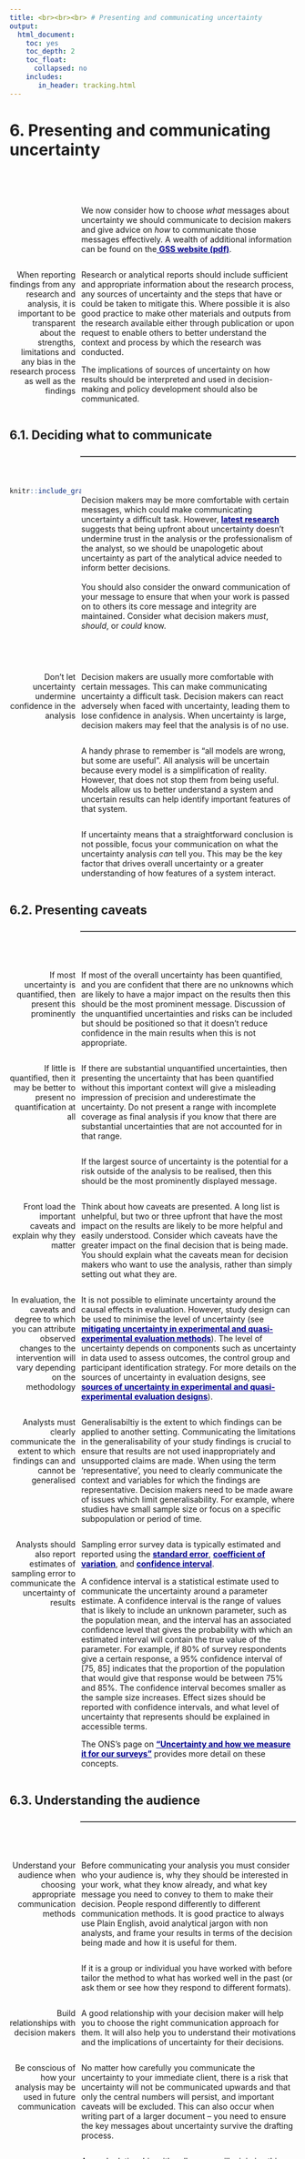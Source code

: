 ```yaml
---
title: <br><br><br> # Presenting and communicating uncertainty
output:
  html_document:
    toc: yes
    toc_depth: 2
    toc_float:
      collapsed: no
    includes:
       in_header: tracking.html
---
```


<style type="text/css">

#TOC {
margin-top: 50px;
}

.list-group-item.active, .list-group-item.active:hover, .list-group-item.active:focus {
background-color: DARKBLUE;
} 

body {
margin-top : 150px;
counter-reset : h1;
}

.title{
display : none;
}

h1 {
  counter-reset:h2;
}

h2 {
counter-reset : h3;
}

h1:before{
  content : "6" ". ";
  counter-increment: h1;
}

h2:before {
content : "6" "." counter(h2,decimal) ". ";
counter-increment : h2;
}

h2.nocount:before {
content : "";
counter-increment : none;
}

.section h2{
padding-top: 200px;
float:right;
width: 75%;
}

.section h3{
float:right;
width: 75%;
}

hr { 
  display: block;
  margin-top: 0.5em;
  margin-bottom: 0.5em;
  margin-left: auto;
  margin-right: auto;
  border-style: inset;
  border-width: 1px;
  width: 75%;
  float: right;
} 


.rightA{
float:right;
width: 75%;
}

.leftB{
float: left;
width: 23%;
text-align: right;
}

.footer{
  position: relative; 
  margin-top: 200px; 
  height = 100px; 
  width: 100%;
  text-align: left
}


.
</style>

<div class="pageContentWrapper">

# Presenting and communicating uncertainty

<br><br>

<div class = "rightA"> 
We now consider how to choose <i>what</i> messages about uncertainty we should communicate to decision makers and give advice on <i>how</i> to communicate those messages effectively. A wealth of additional information can be found on the<a href="https://gss.civilservice.gov.uk/wp-content/uploads/2018/12/Communicating_Quality_Uncertainty_and_Change_for_publication.pdf" style="color: DARKBLUE;"> <b>GSS website (pdf)</b></a>.
</div>

<div style="clear: both;"></div>

<div class = "leftB">
When reporting findings from any research and analysis, it is important to be transparent about the strengths, limitations and any bias in the research process as well as the findings
</div>

<div class = "rightA">
Research or analytical reports should include sufficient and appropriate information about the research process, any sources of uncertainty and the steps that have or could be taken to mitigate this. Where possible it is also good practice to make other materials and outputs from the research available either through publication or upon request to enable others to better understand the context and process by which the research was conducted.

The implications of sources of uncertainty on how results should be interpreted and used in decision-making and policy development should also be communicated. 
</div>

<div style="clear: both;"></div>
 
## Deciding what to communicate

<div style="clear: both;"></div>

<hr>

<div style="clear: both;"></div>

<br>

<div class = "rightA">
Decision makers may be more comfortable with certain messages, which could make communicating uncertainty a difficult task. However, <a href="https://www.pnas.org/content/117/14/7672" style="color: DARKBLUE;"> <b>latest research</b></a> suggests that being upfront about uncertainty doesn’t undermine trust in the analysis or the professionalism of the analyst, so we should be unapologetic about uncertainty as part of the analytical advice needed to inform better decisions. <br><br> You should also consider the onward communication of your message to ensure that when your work is passed on to others its core message and integrity are maintained. Consider what decision makers <i>must</i>, <i>should</i>, or <i>could</i> know.
</div>

```r

knitr::include_graphics("images/Odd_tulip.png")

```


<div style="clear: both;"></div>

<br>

<div class = "rightA">
Decision makers are usually more comfortable with certain messages. This can make communicating uncertainty a difficult task. Decision makers can react adversely when faced with uncertainty, leading them to lose confidence in analysis.  When uncertainty is large, decision makers may feel that the analysis is of no use.
</div>

<div class = "leftB"> 
Don’t let uncertainty undermine confidence in the analysis
</div>

<div class = "rightA">
A handy phrase to remember is “all models are wrong, but some are useful”.  All analysis will be uncertain because every model is a simplification of reality. However, that does not stop them from being useful. Models allow us to better understand a system and uncertain results can help identify important features of that system. 
</div>

<div class = "rightA">
If uncertainty means that a straightforward conclusion is not possible, focus your communication on what the uncertainty analysis <i>can</i> tell you.  This may be the key factor that drives overall uncertainty or a greater understanding of how features of a system interact.  
</div>

<div style="clear: both;"></div>

## Presenting caveats

<div style="clear: both;"></div>

<hr>

<div style="clear: both;"></div>

<br>

<div class = "leftB"> 
If most uncertainty is quantified, then present this prominently
</div>

<div class = "rightA">
If most of the overall uncertainty has been quantified, and you are confident that there are no unknowns which are likely to have a major impact on the results then this should be the most prominent message. Discussion of the unquantified uncertainties and risks can be included but should be positioned so that it doesn’t reduce confidence in the main results when this is not appropriate.
</div>

<div class = "rightA">
If there are substantial unquantified uncertainties, then presenting the uncertainty that has been quantified without this important context will give a misleading impression of precision and underestimate the uncertainty. Do not present a range with incomplete coverage as final analysis if you know that there are substantial uncertainties that are not accounted for in that range.
</div>

<div class = "leftB"> 
If little is quantified, then it may be better to present no quantification at all
</div>

<div class = "rightA">
If the largest source of uncertainty is the potential for a risk outside of the analysis to be realised, then this should be the most prominently displayed message.  
</div>

<div class = "rightA">
Think about how caveats are presented. A long list is unhelpful, but two or three upfront that have the most impact on the results are likely to be more helpful and easily understood. Consider which caveats have the greater impact on the final decision that is being made. You should explain what the caveats mean for decision makers who want to use the analysis, rather than simply setting out what they are.
</div>

<div class = "leftB"> 
Front load the important caveats and explain why they matter
</div>

<div class = "rightA">
It is not possible to eliminate uncertainty around the causal effects in evaluation. However, study design can be used to minimise the level of uncertainty (see <a href = "chapter_4.html#Mitigating_uncertainty_in_experimental_and_quasi-experimental_evaluation_methods" style ="color: DARKBLUE;"> <b>mitigating uncertainty in experimental and quasi-experimental evaluation methods</b></a>). The level of uncertainty depends on components such as uncertainty in data used to assess outcomes, the control group and participant identification strategy. For more details on the sources of uncertainty in evaluation designs, see <a href = "chapter_3.html#Sources_of_uncertainty_in_experimental_and_quasi-experimental_evaluation_designs" style ="color: DARKBLUE;"> <b>sources of uncertainty in experimental and quasi-experimental evaluation designs</b></a>).
</div>

<div class = "leftB"> 
In evaluation, the caveats and degree to which you can attribute observed changes to the intervention will vary depending on the methodology 
</div>

<div class = "rightA">
Generalisabiltiy is the extent to which findings can be applied to another setting. Communicating the limitations in the generalisability of your study findings is crucial to ensure that results are not used inappropriately and unsupported claims are made. When using the term ‘representative’, you need to clearly communicate the context and variables for which the findings are representative. Decision makers need to be made aware of issues which limit generalisability. For example, where studies have small sample size or focus on a specific subpopulation or period of time. 
</div>

<div class = "leftB"> 
Analysts must clearly communicate the extent to which findings can and cannot be generalised 
</div>

<div class = "rightA">
Sampling error survey data is typically estimated and reported using the <a href = "https://www.ons.gov.uk/methodology/methodologytopicsandstatisticalconcepts/uncertaintyandhowwemeasureit#standard-error" style ="color: DARKBLUE;"> <b>standard error</b></a>, <a href = "https://www.ons.gov.uk/methodology/methodologytopicsandstatisticalconcepts/uncertaintyandhowwemeasureit#coefficient-of-variation" style ="color: DARKBLUE;"> <b>coefficient of variation</b></a>, and <a href = "https://www.ons.gov.uk/methodology/methodologytopicsandstatisticalconcepts/uncertaintyandhowwemeasureit#confidence-interval" style ="color: DARKBLUE;"> <b>confidence interval</b></a>.

A confidence interval is a statistical estimate used to communicate the uncertainty around a parameter estimate. A confidence interval is the range of values that is likely to include an unknown parameter, such as the population mean, and the interval has an associated confidence level that gives the probability with which an estimated interval will contain the true value of the parameter. For example, if 80% of survey respondents give a certain response, a 95% confidence interval of [75, 85] indicates that the proportion of the population that would give that response would be between 75% and 85%. The confidence interval becomes smaller as the sample size increases. Effect sizes should be reported with confidence intervals, and what level of uncertainty that represents should be explained in accessible terms. 

The ONS’s page on <a href = "https://www.ons.gov.uk/methodology/methodologytopicsandstatisticalconcepts/uncertaintyandhowwemeasureit" style ="color: DARKBLUE;"> <b>"Uncertainty and how we measure it for our surveys"</b></a> provides more detail on these concepts.
 
</div>

<div class = "leftB"> 
Analysts should also report estimates of sampling error to communicate the uncertainty of results 
</div>

<div style="clear: both;"></div>

## Understanding the audience

<div style="clear: both;"></div>

<hr>

<div style="clear: both;"></div>

<br>

<div class = "leftB">
Understand your audience when choosing appropriate communication methods
</div>

<div class = "rightA">
Before communicating your analysis you must consider who your audience is, why they should be interested in your work, what they know already, and what key message you need to convey to them to make their decision. People respond differently to different communication methods. It is good practice to always use Plain English, avoid analytical jargon with non analysts, and frame your results in terms of the decision being made and how it is useful for them. 
</div>

<div class = "rightA">
If it is a group or individual you have worked with before tailor the method to what has worked well in the past (or ask them or see how they respond to different formats).
</div>

<div class = "rightA">
A good relationship with your decision maker will help you to choose the right communication approach for them. It will also help you to understand their motivations and the implications of uncertainty for their decisions.
</div>

<div class= "leftB">
Build relationships with decision makers 
</div>

<div class = "rightA">
No matter how carefully you communicate the uncertainty to your immediate client, there is a risk that uncertainty will not be communicated upwards and that only the central numbers will persist, and important caveats will be excluded. This can also occur when writing part of a larger document – you need to ensure the key messages about uncertainty survive the drafting process.
</div>

<div class= "leftB">
Be conscious of how your analysis may be used in future communication 
</div>

<div class = "rightA">
A good relationship with colleagues will minimise this risk. Work collaboratively to ensure that colleagues understand why central numbers could be misleading and in which situations it would be inappropriate for them to be communicated on their own.   Always ensure that wherever possible you have sight of further communication before it is sent.

In evaluations, analysts have a responsibility to take all reasonable steps to ensure that findings from quantitative analysis are used appropriately and not misconstrued and must be clear about the level of confidence in findings, taking account of the level of uncertainty and generalisability. For some methodologies it is particularly important to ensure that audiences understand limitations and the implications for use in policymaking; for example, where analysis relies solely on limited datasets or where there is ecological fallacy (discussed in <a href = "chapter_3.html" style ="color: DARKBLUE;"> <b>Defining and identifying uncertainty</b></a>). 
</div>

<div style="clear: both;"></div>

<div class= "leftB">
Consider how to present measures of uncertainty to a non-analytical audience
</div>

<div class = "rightA">
If presenting results to a non-analytical audience, bear in mind that they may find statistical measures of uncertainty difficult to interpret. Consider other visual methods such as a BRAG (blue/black, red, amber, green) rating scale that communicates your confidence in the results.
</div>

<div style="clear: both;"></div>

## Deciding how to communicate uncertainty

<div style="clear: both;"></div>

<hr>

<div style="clear: both;"></div>

<div class = "rightA">
Now you have determined who your audience is and what the message is you need to consider how to communicate with your decision makers. Firstly, think about how you will be communicating your results. Will this be via a written report, presentation, or an oral briefing with or without visuals? Any constraints on format may steer you to an approach.
</div>

<div class = "rightA">
This section considers a range of approaches based on your understanding of the audience and the type of message you need to deliver.
</div>

<div style="clear: both;"></div>

## Communication basics

<div style="clear: both;"></div>

<hr>

<div style="clear: both;"></div>

<br>

<div class = "leftB">
Identify who your audience is
</div>

<div class = "rightA">
As mentioned earlier, knowing who your audience is, what their interest is in this analysis, and how they interpret evidence will determine how you communicate. Test your communication with the audience, do they understand the key message from your prose or visualisations?
</div>

<div class = "rightA">
How something is written has a major impact on how people perceive the uncertainty. <a href="https://www.tandfonline.com/doi/abs/10.1080/17457289.2018.1465061" style="color: DARKBLUE;"> <b>Research shows</b></a> that analysis is seen as less reliable if the outputs are conveyed only in words.  Numbers should be presented within a sentence if possible as this helps give context, making them easier to read and understand.<br>
To avoid any possible confusion between analytical conclusions and the uncertainty surrounding them,  it is <a href="https://royalsocietypublishing.org/doi/pdf/10.1098/rsos.181870" style="color: DARKBLUE;"> <b>good advice</b></a> to “keep your expressions of the magnitude of uncertainty clearly separate from the magnitude of any evidence you are trying to communicate”, while ensuring that caveats to the overall conclusions cannot be disregarded.
</div>

<div class = "leftB">
Assess whether to describe uncertainty in words or attach figures
</div>

<div class = "rightA">
Descriptive terms such as ‘low risk’ or ‘very likely’ can be interpreted very differently by <a href="https://www.tandfonline.com/doi/full/10.1080/02684527.2014.994955" style="color: DARKBLUE;"> <b>different people</b></a>. Where possible, it is sensible to attach a numerical probability and use these descriptive terms in support. <a href="https://www.pnas.org/content/117/14/7672" style="color: DARKBLUE;"> <b>Emerging research</b></a> suggests that numerically defined uncertainty is more trusted than worded statements, and, in fact, people find worded statements of uncertainty difficult to interpret and may entirely ignore the implication of worded statements in demonstrating that numbers are uncertain. 
</div>

<div class = "leftB">
Be careful when using descriptive terms and adhere to an established system if possible	
</div>

<div style="clear: both;"></div>

<div class = "rightA">
An exception to this is where there is an established system that your audience is used to for attaching terminology to probabilities and mapping between verbal, pictorial and numerical articulations of uncertainty. There are a variety of scales like this and they differ considerably in how they align verbal expressions to numerical articulations: 
<ul><li> <a href="https://wg1.ipcc.ch/SR/documents/ar5_uncertainty-guidance-note.pdf" style="color: DARKBLUE;"> <b>According to the IPCC (Intergovernmental Panel on Climate Change) (pdf)</b></a>, “very likely” means 90-100% probability. </li>
<li> <a href="https://bnf.nice.org.uk/guidance/adverse-reactions-to-drugs.html" style="color: DARKBLUE;"> <b>According to NICE (National Institute for Health and Care Excellence)</b></a>, probabilities of between 1 in 100 and 1 in 10 are referred to as “common”. </li>
<li> <a href="https://www.gov.uk/government/publications/guidance-note-on-legal-risk" style="color: DARKBLUE;"> <b>•	According to GLD (Government Legal Department)</b></a>, “high likelihoods” are those greater than 70%. </li>
<li> <a href="https://www.app.college.police.uk/app-content/intelligence-management/analysis/delivering-effective-analysis/" style="color: DARKBLUE;"> <b>According to PHIA (Professional Head of Intelligence Assessment)</b></a>, >=95% is “almost certain”. </li></ul>
</div>
<br>
Nevertheless, these scales can be useful provided the scale being used is well-understood by the intended audience. Setting out scales used alongside analytical presentations is strongly recommended to avoid confusion .

<div class = "rightA">
Presenting the likelihood of success <a href="https://www.uzh.ch/cmsssl/suz/dam/jcr:00000000-64a0-5b1c-0000-00003b7ec704/10.05-kahneman-tversky-79.pdf" style="color: DARKBLUE;"> <b>may be perceived differently (pdf)</b></a> to presenting the corresponding likelihood of failure. Present the information both ways to avoid bias (e.g. “there is an 80% chance of success and a 20% chance of failure”). By adding in the chance of failure, you remind the reader that it exists and how large it is, which may otherwise be overlooked. Visual part-to-whole comparisons can help with this. See <a href="chapter_6.html#Infographics" style="color: DARKBLUE;"> <b>infographics section</b></a> for more details.
</div>

<div class = "leftB">
Use positive and negative framing 
</div>

<div class = "rightA">
Research shows that there is no clear preference for choosing between probabilities and fractions (e.g. 10% probability, or 1 out of 10). Given this, <a href="https://www.annualreviews.org/doi/pdf/10.1146/annurev-statistics-010814-020148" style="color: DARKBLUE;"> <b>the usual preferences of the audience or the ‘norm’ within the organisation should be followed (pdf)</b></a> and you should stick to the same format (i.e. do not mix probabilities, fractions, ratios in the same report). . Some people are more familiar with percentages than fractions or ratios and articulations such as “1 in 100” in <a href="https://www.pnas.org/content/117/14/7672" style="color: DARKBLUE;"> <b>research</b></a> contexts can risk the misinterpretation that research has only been done on 100 people. 
</div>

<div class = "leftB">
Decide how to present your numbers
</div>

<div class = "rightA">
If using fractions, <a href="https://www.ncbi.nlm.nih.gov/pubmed/24625237" style="color: DARKBLUE;"> <b>keep the denominator constant</b></a> (e.g. “1 in 100 vs. 2 in 100”, rather than “1 in 100 vs. 1 in 50”) and as small as possible while keeping to integers (e.g. “1 in 100” rather than “10 in 1,000”), rounding if appropriate.
</div>

<div class = "rightA">
Saying a ‘10% chance of rain’ is meaningless unless you also state the time period – e.g. in the next hour, or at some point tomorrow – and location.
</div>

<div class = "leftB">
Be clear on the specifics and applicability
</div>

<div class = "rightA">
If the outputs are only intended for use within a specific frame (for example, a specific area or to a particular group of the population), then make sure this is clearly stated alongside the outputs. 
</div>

<div class = "rightA">
Consider the overall uncertainty in the numbers you have calculated. Round them appropriately to avoid spurious accuracy (e.g. perhaps 40% rather than 38.7% if the overall uncertainty is greater than one percentage point).
</div>

<div class = "leftB">
Use an appropriate level of precision
</div>

<div class = "rightA">
Presenting a single figure is best avoided as it can give a misleading impression of precision (e.g. “between 1,200 and 1,800”, rather than “1,500”). Further, emerging research (see <a href="https://www.pnas.org/content/117/14/7672" style="color: DARKBLUE;"> <b>here</b></a> and <a href="https://royalsocietypublishing.org/doi/pdf/10.1098/rsos.181870" style="color: DARKBLUE;"> <b>here</b></a>) suggests that ranges are better than point numbers for ensuring that decision makers understand that a number is uncertain at all.
</div>

<div class = "leftB">
Use ranges wherever possible
</div>

<div class = "rightA">
Commissioners may request a ‘best estimate’ for ease of onward use, but you must consider the risks in providing this. Try to understand how they intend to use the analysis, so you can provide something that meets their needs while also acknowledging the uncertainty.
</div>

<div class = "leftB">
Consider whether to include a ‘best estimate’ within the range
</div>

<div class = "rightA">
Stating a range may be perceived as a uniform distribution across the range. Conversely, stating a range around a best estimate may be perceived as a triangular distribution (or Normal with analytical audiences). The output distribution could of course also be asymmetric or bi-modal. Consider which of these best reflects the actual uncertainty when deciding what to present. 
</div>

<div class = "rightA">
Don’t simply use 95% confidence intervals by default. Think about what the outputs are going to be used for (see <a href="chapter_2.html" style="color: DARKBLUE;"> <b>Jointly agreeing how uncertainty should be used</b></a>), and discuss the level of risk and uncertainty that the decision maker wants to plan for – this might not be 5%.
</div>

<div class = "leftB">
Choose appropriate confidence/prediction intervals and be clear 
</div>

<div class = "rightA">
Be clear what confidence level you are using and ensure your audience understands what this means (avoiding precise statistical definitions if it will increase comprehension).
</div>

<div class = "rightA">
People interpret visualisations differently. Always have a title with the key message, otherwise people may not have the time to interpret the visualisation or misinterpret the key message.
</div>

<div class = "leftB">
Always label and pull out the key message from a visualisation
</div>

<div style="clear: both;"></div>



## Graphs and visualisation

<div style="clear: both;"></div>

<hr>

<div style="clear: both;"></div>

<br>

<div class = "leftB">
Graphs can be an excellent way of communicating the quantified elements of uncertainty
</div>

<div class = "rightA">
Graphs and visualisations are an excellent way of communicating the outputs of analysis, and many graph types allow you to communicate uncertainty within the graphic (provided the uncertainty has been quantified).
</div>

<div class = "rightA">
Unquantified uncertainties cannot generally be included in graphs, so will need to be communicated through other means (e.g. a risk log and/or assumptions log).
</div>

<div class = "rightA">
Some types of graphs are not particularly well suited to displaying quantified uncertainty, though this does not preclude their use if they are the most useful way to communicate a core message. You would need to find other ways to communicate uncertainty if using these chart types.
</div>

<div class = "leftB">
Some graph types cannot be used to show uncertainty clearly
</div>

<div class = "rightA">
Some simple graphs e.g. 
<br>
<i>Pie charts, donut charts, stacked charts</i>
</div>

<div class = "rightA">
May not always be useful when presenting uncertain analysis as they only show a single value for each data point. People can also find it difficult to compare angles or sizes of different sections.
</div>

<div class = "rightA">
Avoid more complex graphs e.g.
<br>
<i>Heat and Choropleth maps, Treemaps, Sankey diagrams</i>
</div>

<div class = "rightA">
as it can be difficult to communicate uncertainty in very information dense visualisations. There is not space to include the necessary extra information among the colours of heatmaps, the densely packed rectangles of Treemaps or the detailed flow lines of Sankey diagram.
</div>

<div class = "rightA">
You may have the full understanding of the underlying probability distribution, or just a range within which we expect the result to fall. You may choose to only include the uncertainty due to a single dominant uncertainty, or the outputs from a range of scenarios.
</div>

<div class = "leftB">
Decide what level of detail to include on uncertainty
</div>

<div class = "rightA">
For representing numerical uncertainty, scatter plots with 2-dimensional error bars, line graphs with a range, bar or line graphs with error bars and single point graphs with error bars can be useful when representing an uncertain range. Box plots or box plot series can be useful when representing summary statistics. Probability (or Cumulative) Distribution functions are helpful if you have full knowledge of the distribution around a result. 
</div>

<div class = "rightA">
For representing uncertainty due to alternative scenarios, multiple line graphs and descriptions in prose may be most helpful.
</div>

<div style="clear: both;"></div>

## Error bars

<div style="clear: both;"></div>

<hr>

<div style="clear: both;"></div>

<br>

<div class = "leftB">
Error bars are a simple way to illustrate a range around a data point
</div>

<div class = "rightA">
Error bars can be added to bar graphs, line graphs and scatter graphs to illustrate a range around a central estimate, within which we expect the value to lie with a given probability. Be aware that a non analytical audience may be less familiar with error bars.
</div>

<div style="clear: both;"></div>

<div class = "rightA">
As referred to previously, consider the situation and decide on an appropriate level to display.  E.g., don’t apply 95% confidence/prediction intervals by default. 
</div>

<div style="clear: both;"></div>

<div class = "rightA">
State what probability the error bars represent, and describe in prose how the viewer should ‘read’ the error bar.
</div>

<div style="clear: both;"></div>

<div class = "leftB">
Error bars can be applied to series of data points
</div>

<div class = "rightA">
Error bars can be added easily to a data series or time series. However, if the data are continuous (e.g. a time series) then consider whether showing multiple line graphs would be clearer than a single line graph with error bars.
</div>

<div style="clear: both;"></div>

<div class = "rightA">
If the output data are 2-dimensional, then you can apply error bars in 2 dimensions. Be careful to ensure that the resulting graph does not become illegible due to clutter.
</div>



```r

knitr::include_graphics("images/error_bars.png")

```

<div class = "rightA">
<i>Example: <a href="https://assets.publishing.service.gov.uk/government/uploads/system/uploads/attachment_data/file/794590/updated-energy-and-emissions-projections-2018.pdf" style="color: DARKBLUE;"> <b>Actual and projected performance against carbon budgets, BEIS (pdf)</b></a> For future emissions, vertical bars show uncertainty in the projections and indicate 95% confidence intervals for the uncertainties that have been modelled.</i>
</div>

<div style="clear: both;"></div>

## Box plots

<div style="clear: both;"></div>

<hr>

<div style="clear: both;"></div>

<br>

<div class = "leftB">
Box plots can convey more information about possible outcomes than a range alone 
</div>

<div class = "rightA">
Box plots can help the audience understand the underlying distribution of possible outcomes in more detail than just a range. Typically they show the median, interquartile range, maximum and minimum values for the range of possible outcomes. This can be particularly useful when the underlying distribution is skewed or non-normal.
</div>

<div style="clear: both;"></div>

<div class = "rightA">
Box plots can be arranged in parallel to show the distributions for a range of measures, and can help compare the different shapes.
</div>

<div style="clear: both;"></div>

<div class = "leftB">
Think about whether the audience will be familiar with the format 
</div>

<div class = "rightA">
Box plots may not be widely understood by non-analysts, so think carefully about whether the added information will be effective, or whether a simple range would be sufficient. Remember that most non analysts do not use the terms mean, median, inter quartile range frequently and may not know what they are. A labelled example can be used to help the audience interpret the format.
</div>


```r

knitr::include_graphics("images/box_plots.png")

```

<div class = "rightA">
<i>Example: <a href="https://www.gov.uk/government/publications/end-of-life-care-profiles-july-2018-data-update/statistical-commentary-end-of-life-care-profiles-july-2018-update" style="color: DARKBLUE;"> <b>Deaths in the usual place of residence, Public Health England</b></a> The graph depicts the percentage of individuals that die in their usual place of residence. Box plots are used to show the variation between different Clinical Commissioning Groups, and district and local authorities. A labelled box plot is presented to explain what the ranges mean. </i>
</div>

<div style="clear: both;"></div>


## Violin plots

<div style="clear: both;"></div>

<hr>

<div style="clear: both;"></div>

<br>

<div class = "leftB">
Violin plots give a sense of a distribution's shape by showing probability densities
</div>

<div class = "rightA">
Violin plots are similar to box plots except they also show the probability density of possible outcomes, where a greater width means higher probability. This reinforces awareness of an underlying distribution and gives an intuitive sense of the distribution's shape, although it can be difficult to infer specific probability values.
</div>

<div style="clear: both;"></div>

<div class = "leftB">
Violin plots can help avoid bias
</div>

<div class = "rightA">
Violin plots can help to avoid bias which can occur when interpreting intervals (for example when the uncertainty region is ignored in favour of the central tendency) or when reading error bars (for example within-the-bar-bias, common in bar charts). Within-the-bar bias occurs when viewers report that values are more likely to lie within the bar of a bar chart despite error bars indicating they could equally lie outside.
</div>

<div style="clear: both;"></div>

<div class = "leftB">
Consider whether the audience will be familiar with this type of plot
</div>

<div class = "rightA">
The audience might find interpretation of violin plots hard if they are unfamiliar with them. Weigh up the value added from the additional detail on uncertainty against the increased potential for audience confusion and consider what additional commentary should go alongside the plot to aid interpretation.
</div>

```r

knitr::include_graphics("images/violin_plots.png")

```

<div class = "rightA">
<i>Example: <a href="https://assets.publishing.service.gov.uk/government/uploads/system/uploads/attachment_data/file/917911/LE-UKSA_Commercial_Space_Surveillance_Tracking_FINAL_FOR_PUBLICATION.pdf" style="color: DARKBLUE;"> <b>Collision probabilities of non-constellation spacecraft and constellation satellites, London Economics analysis for the UK Space Agency (pdf)</b></a> The graph shows how the collision probability for a subset of 216 non-constellation spacecraft and over 16,000 constellation satellites changes across the years 2020, 2025, 2029 and 2036.</i>
</div>

<div style="clear: both;"></div>


## Probability density functions (PDFs)

<div style="clear: both;"></div>

<hr>

<div style="clear: both;"></div>

<br>

<div class = "leftB">
PDFs show complete information on the quantified uncertainty 
</div>

<div class = "rightA">
A probability density function can be used to give complete information on the range of possible outcomes, and the likelihood of each for a given estimate.
</div>

<div style="clear: both;"></div>

<div class = "leftB">
Think about whether the audience needs this much information 
</div>

<div class = "rightA">
While presenting complete information may seem ideal, it may be more information than the audience actually needs. Would a prose description of the mean and range be sufficient? If the PDF is approximately normal, then there may be little value in displaying it, as the essential features can be described in a few words.
</div>

<div style="clear: both;"></div>

<div class = "rightA">
The distribution could be multimodal – for example the marks for students passing a university module may have a peak for a number who don’t study very hard, and a peak for those who worked really hard. In this case it could be misleading to present the mean, so a graphical illustration   of the distribution may be more effective.
</div>

<div class = "leftB">
PDFs can be useful when the distribution of outcomes is multimodal, or otherwise complex 
</div>

<div style="clear: both;"></div>

<div class = "leftB">
Labelling can be used to highlight the key features 
</div>

<div class = "rightA">
It may aid clarity to draw the reader’s attention to important features, such as the mode.
</div>

<div style="clear: both;"></div>

<div class = "leftB">
Multiple PDFs can be used to show uncertainty across different measures
</div>

<div class = "rightA">
If we need to communicate a series of PDFs, then multiple functions can be shown to compare the range of possible outcomes across the series.
</div>

<div style="clear: both;"></div>

<div class = "rightA">
If there are only 2 or 3 these can be overlaid to make it easy to compare. With more, ‘small multiples’ are likely to be clearer.
</div>


```r

knitr::include_graphics("images/pdf.png")

```

<div class = "rightA">
<i>Example: <a href="https://www.metoffice.gov.uk/binaries/content/assets/metofficegovuk/pdf/research/ukcp/ukcp18-guidance---how-to-use-the-cdf-and-pdf-plots.pdf" style="color: DARKBLUE;"> <b>Change in Air Temperature for 2080-2099, Met Office (pdf)</b></a> The graph shows the expected change in air temperature in 2080-99 compared to 1981-2000 for a medium emission scenario. </i>
</div>

<div style="clear: both;"></div>

## Cumulative density functions (CDFs)

<div style="clear: both;"></div>

<hr>

<div style="clear: both;"></div>

<br>

<div class = "leftB">
A CDF may be more helpful than a PDF if there is a specific threshold of interest to the customer 
</div>

<div class = "rightA">
A cumulative density function shows similar information as a probability density function, but cumulatively. A CDF may be more helpful when the audience is primarily concerned with how likely it is that the value will be below (or above) a particular point (rather than the range within which we expect the value to fall). For example, how likely is it that our costs exceed our budget? Rather than, what are our costs going to be?
</div>

<div style="clear: both;"></div>

<div class = "leftB">
Labelling can be used to highlight the key features 
</div>

<div class = "rightA">
However, features such as the mode are less clear on a CDF (shown by the steepest part of the graph), as they are harder to read by eye.
</div>

<div style="clear: both;"></div>


```r

knitr::include_graphics("images/cdf.png")

```

<div class = "rightA">
<i>Example: <a href="https://www.metoffice.gov.uk/binaries/content/assets/metofficegovuk/pdf/research/ukcp/ukcp18-guidance---how-to-use-the-cdf-and-pdf-plots.pdf" style="color: DARKBLUE;"> <b>Change in Air Temperature for 2080-2099, Met Office (pdf)</b></a> The graph shows the same information as the PDF example above. The grey dotted lines indicated there is a 10% probability of a mean temperature change of less that 0.7C. The blue dotted line indicated that there is a 90% probability of a mean temperature change being less than 3.5C. </i>
</div>

<div style="clear: both;"></div>

## Fan charts

<div style="clear: both;"></div>

<hr>

<div style="clear: both;"></div>

<br>

<div class = "leftB">
Fan charts can show how uncertainty changes over time 
</div>

<div class = "rightA">
Fan charts can be used to show a series of different prediction intervals for time-series projections (e.g. 30%, 60% and 90% at the same time).  This is essentially plotting selected points from a time-dependent PDF.
</div>

<div style="clear: both;"></div>

<div class = "leftB">
Avoid including the mode 
</div>

<div class = "rightA">
Often a central ‘best estimate’ is not included, to avoid the viewer focussing on a single estimate and undermining the importance of the uncertainty
</div>


```r

knitr::include_graphics("images/fan_chart.png")

```

<div class = "rightA">
<i>Example: <a href="https://www.bankofengland.co.uk/-/media/boe/files/inflation-report/2019/may/inflation-report-may-2019.pdf?la=en&hash=D4985F6D513BF04EB81A28C53F6DB0CFB8CC09FB" style="color: DARKBLUE;"> <b>CPI inflation projection, Bank of England (pdf)</b></a> The graph depicts probability of various outcomes for CPI inflation in the future. The fan charts are constructed so that outturns of inflation are also expected to lie within the darkest central band and each pair of the lighter red areas on 30 occasions. In any particular quarter of the forecast period, inflation is therefore expected to lie somewhere within the fans on 90 out of 100 occasions. And on the remaining 10 out of 100 occasions inflation can fall anywhere outside the red area of the fan chart (grey area). </i>
</div>

<div style="clear: both;"></div>

## Multiple line charts

<div style="clear: both;"></div>

<hr>

<div style="clear: both;"></div>

<br>

<div class = "leftB">
Multiple line charts can be clearer than a series of error bars 
</div>

<div class = "rightA">
Multiple line charts with time series data show a quantified range around a ‘most likely’ projection (essentially a series of error bars).
</div>

<div style="clear: both;"></div>

<div class = "rightA">
With scenario analysis, a series of line charts can be used to show the projections from each scenario. Generally, with scenario analysis each scenario should be presented with equal prominence, to avoid suggesting that one is more likely than another (unless analysis has been carried out to quantify the likelihoods of each).
</div>

<div style="clear: both;"></div>

<div class = "leftB">
Avoid a middle "most likely" scenario 
</div>

<div class = "rightA">
Try to include an even number of scenarios, to avoid having a middle option that may be misinterpreted as the ‘most likely’ scenario.
</div>

```r

knitr::include_graphics("images/multiple_line.png")

```

<div class = "rightA">
<i>Example: <a href="http://cdn.obr.uk/FSR-July-2018.pdf" style="color: DARKBLUE;"> <b>Employment Projections, OBR (pdf)</b></a> The graph presents future employment levels for different demographic scenarios. Each scenario is represented by a separate line plot. The graph does not attempt to show the probability of each scenario occurring.  </i>
</div>

<div style="clear: both;"></div>

## Tornado diagrams

<div style="clear: both;"></div>

<hr>

<div style="clear: both;"></div>

<br>

<div class = "leftB">
Tornado diagrams can be used to show the <i>sources</i> of uncertainty 
</div>

<div class = "rightA">
Tornado diagrams are different to most other graphs discussed here. They are not used to show the outputs of the analysis, but to show how different sources of uncertainty contribute to the overall uncertainty.
</div>

<div class = "rightA">
Tornado diagrams depict sensitivity of a result to changes in selected variables. They show the effect on the output of varying each variable at a time, keeping other input variables at their assumed values.
</div>

<div style="clear: both;"></div>

<div class = "leftB">
Can help communicate the reasons for uncertainty, and identify further need for analysis 
</div>

<div class = "rightA">
If the level of uncertainty is unpalatable to the customers, then this format can be useful to help focus work on reducing the level of uncertainty in key parameters. Tornado diagrams also help you to focus on the inputs which are most important to focus on getting as "right" as is possible.
</div>

<div style="clear: both;"></div>

<div class = "leftB">
Tornado diagrams can be misleading in complex models 
</div>

<div class = "rightA">
One limitation of the format is that only one parameter is changed at a time. There are some situations where the uncertainty due to one variable may appear small initially but becomes much more prominent if a second variable takes on a slightly different value (e.g. think of a workflow model with a bottleneck. A tornado diagram might show the bottleneck parameter to be the overwhelming uncertainty. However, if this parameter is increased slightly then the bottleneck may move elsewhere, completely changing the picture)
</div>

```r

knitr::include_graphics("images/tornado.png")

```

<div class = "rightA">
<i>Example: <a href="https://assets.publishing.service.gov.uk/government/uploads/system/uploads/attachment_data/file/566567/BEIS_Electricity_Generation_Cost_Report.pdf" style="color: DARKBLUE;"> <b>Nuclear Levelized Cost of Electricity, BEIS (pdf)</b></a> . The graph presents the change in the levelized cost of nuclear electricity (&#163;/MWh) that would result from changes in input parameters. Impacts are shown from both 10% upward or downward movement in central estimates and from predetermined parameters ranges (high/low data range). Yellow bars represent an increase in the parameter, blue bar represent a decrease in the parameter.  </i>
</div>

<div style="clear: both;"></div>

## Hypothetical Outcome Plots (HOPs)

<div style="clear: both;"></div>

<hr>

<div style="clear: both;"></div>

<br>

<div class = "leftB">
HOPs make uncertainty hard to ignore 
</div>

<div class = "rightA">
Hypothetical outcome plots display possible outcomes as frames in an animation. This technique can make uncertainty more visceral and harder to ignore.
</div>

<div class = "rightA">
Hypothetical outcomes are generated by drawing samples from a set of data in such a way that the samples could have resulted from the process that gave rise to the original data set (e.g. via bootstrapping). 
This technique can be applied to a range of data types and visualisations, 
for example regression lines with different gradients as determined by the variation in the data or a simple comparison of means like in the figure below. 
</div>

<div style="clear: both;"></div>

<div class = "leftB">
HOPs provide a useful alternative to typical markers of uncertainty 
</div>

<div class = "rightA">
Studies show that people are able to infer the distribution of data from the frequency of occurrences with surprising accuracy and therefore estimate 
likelihoods without needing prior knowledge of typical markers of uncertainty, such as confidence intervals, which non-analysts can find difficult to interpret. 
HOPs have also been shown to enable users to judge differences in probability between groups more accurately compared to error bars or violin plots. 
However, be aware that people can have difficulty inferring information such as the mean when variance is high. 
One way to overcome this is to include summary statistics with the plot. 
</div>

<div style="clear: both;"></div>

<div class = "leftB">
Consider animation frame rate 
</div>

<div class = "rightA">
Frame rate is an important design consideration. The animation must be sufficiently fast enough to allow the audience to view enough samples to reduce sampling error, 
but if too fast the audience will not have time to register what they have seen. 
The addition of interactive controls can enable users to pause the animation or control the speed of frames. 
</div>

<div class = "rightA">
Consider whether HOPs are the most appropriate choice for communicating uncertainty in your work as some formats might not easily support animation and especially if your analysis is likely to become part of printed material.
</div>

```r

knitr::include_graphics("images/hop.gif")

```

<div class = "rightA">
<i>Example: <a href="https://medium.com/hci-design-at-uw/hypothetical-outcomes-plots-experiencing-the-uncertain-b9ea60d7c740" style="color: DARKBLUE;"> 
<b>Hypothetical Outcome Plots: Experiencing the Uncertain</b></a> . 
How likely is it that B will be greater than A if more draws are taken? Error bars vs. HOPs. In the HOP, the lines tend to cluster around the mean, the most likely value, but show that more extreme values are still possible, albeit less likely.</i>
</div>

<div style="clear: both;"></div>

## Infographics

<div style="clear: both;"></div>

<hr>

<div style="clear: both;"></div>

<br>

<div class = "leftB">
Infographics can be useful for public facing communications 
</div>

<div class = "rightA">
Infographics are graphic visual representations of information, data or knowledge intended to present information quickly and clearly. <a href="http://ptgmedia.pearsoncmg.com/images/9780789749499/samplepages/0789749491.pdf" style="color: DARKBLUE;"> <b>They can improve people’s understanding (pdf)</b></a> by using graphics to enhance peoples’ ability to see patterns and trends.
</div>

<div style="clear: both;"></div>

<div class = "leftB">
Graphics can grab attention and make messages more accessible
</div>

<div class = "rightA">
When done well they will grab the reader’s attention and become a very powerful way of communicating key messages. Designing a good infographic may be worthwhile if your audience is less confident with data and analysis.
</div>

<div style="clear: both;"></div>

<div class = "rightA">
Not all infographics communicate uncertainty, but uncertainty information can be included within the infographic. In the example below, confidence intervals are included as part of the infographic . 
</div>

<div style="clear: both;"></div>

<div class = "leftB">
Watch out for common pitfalls and follow best practice for the design
</div>

<div class = "rightA">
Like all graphs and visualisation you should ensure the information is presented clearly and truthfully. With infographics there is additional the risk that visual design elements detract from the key message. Consider the final audience for the information to determine if an infographic is the right choice and <a href="https://gss.civilservice.gov.uk/wp-content/uploads/2012/12/infographics-guidelines.pdf" style="color: DARKBLUE;"> <b>follow best practice (pdf)</b></a>.
</div>

```r

knitr::include_graphics("images/infographic.png")

```

<div class = "rightA">
<i>Example: <a href="https://assets.publishing.service.gov.uk/government/uploads/system/uploads/attachment_data/file/747467/Key4Life_Report.pdf" style="color: DARKBLUE;"> <b>Reoffending Behaviour After Receiving Treatment, MoJ (pdf)</b></a>. The infographic uses people icons rather than a bar chart to show the number of reoffenders in a sample. An uncertainty in the form of confidence intervals is included in the infographic </i>
</div>

<div style="clear: both;"></div>

## Interactive tools

<div style="clear: both;"></div>

<hr>

<div style="clear: both;"></div>

<br>

<div class = "leftB">
Interactive tools can be used to immerse your reader on complex matters 
</div>

<div class = "rightA">
An interactive tool can help make analysis more accessible to non-specialists, assuming the non-specialists have the time to interact with the data. They can create an immersive experience that is easier for them to understand and is highly memorable. Note, that they often take longer to create and sometimes the key message may be lost.
</div>

<div style="clear: both;"></div>

<div class = "leftB">
Focus on specific messages 
</div>

<div class = "rightA">
Consider the overall message and where the uncertainties lie. Which aspects will the audience be interested in and what do they need to know? Remember with interactivity the user chooses what to look at. Will they find all your key messages in the tool or should these be highlighted somewhere? Use this understanding to bring focus to which interactive elements to create.
</div>

<div class = "rightA">
The interactivity will enable your users to manipulate and get a deeper understanding of the message.
</div>

<div style="clear: both;"></div>

<div class = "leftB">
Allow reader to adjust a key variable 
</div>

<div class = "rightA">
If a key source of uncertainty is a single variable, then it may be possible to construct a display that can be changed as the user adjusts the value of this variable by moving a slider.
</div>

<div class = "rightA">
Or, if there are several key assumptions that impact the result a chart may be created that will change depending on the inputs that the user inserts.
</div>

<div class = "rightA">
Being able to see what would happen if an underlying assumption was to change is a powerful way to demonstrate the level of uncertainty in a given result.
</div>

```r

knitr::include_graphics("images/interactive.png")

```

<div class = "rightA">
<i>Example: The <a href="https://www.gov.uk/guidance/2050-pathways-analysis" style="color: DARKBLUE;"> <b>DECC 2050 Calculator</b></a> is an award-winning, user-friendly tool that helps users to explore the choices available to meet the 2050 carbon target. Whilst it doesn’t explicitly cover the uncertainty in the underlying data it does allow the user to create their own set of policies to try to reach the target. This engaging tool was helpful in demonstrating to users how difficult some of the options are and the relative impact of each choice. </i>
</div>

<div style="clear: both;"></div>

## Communicating uncertainty in qualitative research

<div style="clear: both;"></div>

<hr>

<div style="clear: both;"></div>

<br>

<div class = "rightA">
The key principles of presenting and communicating uncertainty outlined in this section of the toolkit are also applicable when working with outputs from qualitative research. The only exception to this is the use of numeric data when presenting qualitative research findings. This is generally not considered good practice due to the small sample sizes and diverse make-up of the population.

<b> Recap of key principles </b>

<ul>
<li>Be transparent about the strengths, limitations and bias in the research process and their implications for the findings.</li>
<li>Decide what to communicate: start by deciding what to communicate, and consider what decision-makers must, should, or could know.</li>
<li>Present caveats: focus on those which will have the biggest impact on and implications for the decision.</li>
<li>Understand the audience: when writing for or presenting to non-analysts it is important to use plain English and avoid jargon. When analysis is being used to inform a decision, results should be framed with the decision in mind.</li>
<li>Consider the reporting format: the level of detail and options for how to present findings and uncertainty will depend on the required communications format – e.g. submission, report, presentation, oral briefing.</li>
</ul>
The remainder of this subsection includes guidance on how to communicate uncertainty when presenting findings from qualitative research.
</div>

<div style="clear: both;"></div>


<div class = "rightA">
<a href = "chapter_3.html" style = "color: DARKBLUE;"> <b>Section 3</b></a> of the toolkit details the main sources of uncertainty for qualitative research. These include: a lack of representativeness of the population and sub-groups within it, potential biases due to researchers’ subjective judgements in the process of recruitment and analysis, and differences in how research participants engage with the research process. 

When reporting findings from qualitative research it is important to be transparent about the limitations, bias and uncertainty in the research design and the implications for how findings should be interpreted and used in decision-making. 

Particular attention should be given to the rationale for the sample design and the judgements made when setting quotas and deciding on the number of participants recruited. The latter is especially important when it has not been possible, due to resource constraints, to undertake fieldwork until thematic saturation has occurred. Failure to do so means it is not possible to state that the findings are conclusive, and no new themes, insights or perspectives are likely to emerge. Including the rationale for and implications of the selected approach to data collection and the analysis is also beneficial.

It is also good practice to include the research tools (e.g. screening questionnaire and topic guide) in an annex. Although it is not common practice to share full details of the analysis process and tools used, including high level information about this could be beneficial to demonstrate the level of rigour applied. 
</div>

<div class = "leftB">
Communicate uncertainty in the research design 
</div>


<div class = "rightA">
As sample sizes in qualitative research are usually small and the research predominantly uses open and exploratory questions, it is not appropriate to report fractions, percentages or proportions when reporting findings. Instead use descriptive terms such as ‘few’, ‘many’, ‘majority’ to denote prevalence of an issue or finding. This will prevent misinterpretation or inappropriate use of data.
There is software that can support management and analysis of qualitative data. This can be especially helpful when dealing with large volumes of narrative data and when analysis is being undertaken by a team of researchers. This software can be used to add codes to qualitative data and to count the number of times particular words or themes are expressed. However, this analysis can take findings out of context and be misleading. Whilst it may be useful to use these functions to support interrogation of qualitative data as part of the analytic process, it is not appropriate to use the numeric outputs when communicating and presenting findings.
Finally, it is unlikely that uncertainty in qualitative analysis can be quantified. Whilst some endeavours have been made to do this within natural scientific fields, application has not been extended to the social sciences where it is usual to present uncertainty in narrative terms.
</div>

<div class = "leftB">
Avoid presenting numbers
</div>

<div class = "rightA">
Qualitative research findings will only ever be reflective of the views, behaviours and perceptions of the individuals participating in the research. Whilst these findings may be indicative of the attitudes and behaviour of the wider population they cannot be presented as representative. Whilst it may be possible to make generalisations about the wider population from the data and to create typologies or personas to exemplify the research findings, it is not possible to extrapolate findings to or make inferences about the population at large. When reporting findings, be up front about whether and how far statistical inference is valid and avoid inferring from one group to another.
</div>

<div class = "leftB">
Avoid making generalisations 
</div>

<div class = "rightA">
You can use quotations, vignettes and case studies to bring qualitative findings to life and increase resonance and depth of understanding of a particular issue or viewpoint. When doing so it is important to ensure that they are set in context within the report, so it is clear what they are trying to illustrate. This mitigates the risk of misattribution, misinterpretation and misuse of these tools by the audience. It is especially important if it is expected that research findings will be used to support other communication activities.
</div>

<div class = "leftB">
Contextualise illustrative examples 
</div>

<div class = "rightA">
Grounding qualitative findings in existing evidence can demonstrate the extent to which the new findings support or contradict previous theories and the likely reasons for this. This can be an effective way of reinforcing key messages to the audience, as well as mitigating uncertainty. Other data can include past qualitative and quantitative studies, a review of wider literature, as well as new quantitative research to test the prevalence of qualitative findings within the wider population.

If further research is required to validate new qualitative findings and determine if they can be generalised to the wider population, it is worth highlighting this to decision-makers. This will mean they understand the limitations of the current research and it can be used as well as how it can be strengthened.

</div>

<div class = "leftB">
Triangulate and validate data
</div>

<div style="clear: both;"></div>

## Uncertainty messaging in onward communication

<div style="clear: both;"></div>

<hr>

<div style="clear: both;"></div>

<br>

<div class = "leftB">
Be wary of message distortion
</div>

<div class = "rightA">
A key challenge that you will face when trying to communicate uncertainty messages is ensuring that the integrity of these messages is maintained when they are communicated onwards, beyond your immediate client. What we are trying to avoid here are situations in which your uncertainty message becomes “distorted” as it passes from client to client. This often manifests itself as important uncertainty information or other caveats being removed from the message, leaving only central numbers persisting in information exchanges. We can define the problem of message distortion using the following terms:

<ul>
<li> Immediate Client - Any individual/group that receives information directly from you whether this is verbally or from reading your publication. This group will receive your uncertainty message in its purest form. </li>
<li> Secondary Client - Any individual/group that receives your uncertainty message through an immediate client and not verbally from you or from reading your publication. This group is not guaranteed to receive your uncertainty message in its purest form and instead may receive a distorted version depending how effectively it is communicated to them by your immediate client. </li>
<li> Message distortion - A situation where a secondary client receives an incorrect version of your uncertainty message from an immediate client. Note that this framework largely deals with cases of misinformation only in which the sharing of inaccurate information is inadvertent. Detailed guidance on disinformation, the deliberate creation/sharing of false information, can be found in the <a href="https://gcs.civilservice.gov.uk/publications/resist-counter-disinformation-toolkit/" style="color: DARKBLUE;"><b>RESIST</b></a> toolkit</li>
</ul>
The challenge is to limit the extent of message distortion in the information exchange between your immediate and secondary clients.
</div>

<div style="clear: both;"></div>

<div class = "leftB">
Understanding your immediate clients 
</div>

<div class = "rightA">
When passing uncertainty messages to be communicated onwards, it is important that you consider who your immediate clients are, how they are likely to convey your message and whether you are likely to communicate with them again. We can condense the attributes of your immediate client as falling into two core characteristics:

<ul>
<li> Ambiguity – This is the extent to which you are unsure that your analytical message will be passed on accurately to secondary clients.</li>
<li> Accessibility – This is the degree of contact that you have with your immediate client i.e. Is this someone who you sit in meetings with on a daily basis or an anonymous social media user that you are never going to meet in person? </li>
</ul>
</div>
<div style="clear: both;"></div>

<div class = "leftB">
<b> Table A: The Ambiguity/Accessibility Matrix </b>
</div>
<div style="clear: both;"></div>

<div align = "center">
<table style ="width:100%;border-collapse: separate;border-spacing: 15px;">
<tr>
<th style= "text-align: left;">Ambiguity/Accessibility</th>
<th style= "text-align: left;">High Accessibility</th>
<th style= "text-align: left;">Low Accessibility</th>
</tr>
<tr>
<th style= "text-align: left;">Low Ambiguity</th>
<td>Case A: Low Ambiguity, High Accessibility</td>
<td>Case B: Low Ambiguity, Low Accessibility</td>
</tr>
<tr>
<th style= "text-align: left;">High Ambiguity</th>
<td>Case C: High Ambiguity, High Accessibility</td>
<td>Case D: High Ambiguity, Low Accessibility</td>
</tr>
</table>
</div>

<div class = "rightA">
Examples of immediate clients:

<ul>
<li>Case A: Low Ambiguity/High Accessibility – A trusted policy colleague who you have worked with for many years. In this situation it is likely that simply maintaining a good relationship is all that is required for them to pass on your message accurately.</li>
<li>Case B: Low Ambiguity/Low Accessibility – A well-respected figure in academia that works in a similar field to your work, likely to appreciate uncertainty messages in releases but has a lower level of accessibility due to being outside of the organisation. </li>
<li>Case C: High Ambiguity/High Accessibility – A policy colleague who has little analytical/statistical background and has shown little desire to embrace uncertainty messages in the past and instead prefers to present a “clearer” message without any of the necessary caveats. </li>
<li>Case D: High Ambiguity/Low Accessibility – A anonymous user on twitter who reads a tweet that features your publication, you have no knowledge of who the immediate client is in this situation and so there is a large amount of ambiguity combined with minimal accessibility. </li>
</ul>
</div>

<div style="clear: both;"></div>

<div class = "leftB">
Tailor your actions depending on the nature of your immediate client 
</div>

<div class = "rightA">
The set of possible responses when communicating uncertainty in analytical messages can be thought of as falling into three categories: 

<ul>
<li>Communication: Actions related to the way in which you communicate with your immediate client.</li>
<li>Content: Actions concerning what is communicated to the immediate client.</li>
<li>Continuity: Any actions to support and follow-up on any initial communication to the immediate client.</li>
</ul>
</div>

<div style="clear: both;"></div>

<div class = "leftB">
<b>Table B: Action Matrix</b>
</div>
<div style="clear: both;"></div>

<div align = "center">
<br>
<table style ="width:100%;border-collapse: separate;border-spacing: 15px;">
<tr>
<th style= "text-align: left;">Ambiguity/Accessibility</th>
<th style= "text-align: left;">Communication</th>
<th style= "text-align: left;">Content</th>
<th style= "text-align: left;">Continuity</th>
</tr>

<tr>
<th style= "text-align: left;">(A) Low Ambiguity / High Accessibility</th>
<td>
<ul>
<li>No change needed from an established method of communication that is known to work</li>
<li>If possible, increasing the amount of onward communications that go through this person would be an effective way to make use of a relationship with a reliable contact.</li> 
</ul>
</td>
<td>
<ul>
<li>No change is needed in terms of what content is communicated, given that there is confidence that uncertainty in analysis will be sufficiently communicated forwards.</li>
<li>More detailed and nuanced uncertainty messages can be given to this client, due to a low level of ambiguity combined with high accessibility.</li>
</ul>
</td>
<td>
<ul>
<li>It is important that this good relationship (an appreciation of each other’s perspectives and needs) is maintained. A high level of accessibility should make this easy to do so. </li>
</ul>
</td>
</tr>

<tr>
<th style= "text-align: left;">(B) Low Ambiguity / Low Accessibility</th>
<td>
<ul>
<li>Due to infrequent contact, there should be some verbal component when passing information as this gives the opportunity to clear up any misunderstandings immediately rather than in the future by which point a distorted message may have already been passed to several secondary clients. </li>
<li>Asking clarifying questions at this stage is a good way to ensure that uncertainty messages have been interpreted as intended. </li> 
</ul>
</td>
<td>
<ul>
<li>Due to a low level of ambiguity, content is likely to be communicated onwards accurately as long as it is initially interpreted correctly i.e., the risk of disinformation is low.</li>
<li>Therefore, while more focus should be placed on effective communication, the complexity of any uncertainty messages should be made appropriate to the level of expertise of your immediate client in order to ensure they are interpreted in the desired manner.</li>
<li>There is evidence (<a href = "https://arxiv.org/pdf/1902.09197.pdf" style = "Color: DARKBLUE;"><b>Ribeiro et al. 2019, pdf</b></a>) to suggest that summarising key information is an extractive way (by sub selecting key phrases), as opposed to abstractive summarisation (using paraphrasing), is a more effective way of preventing distortion when information is cascaded.</li>  
</ul>
</td>
<td>
<ul>
<li>A clear progression for this type of action is to take steps to increase accessibility. This is largely done through developing a relationship with this party.</li>
<li>This could take the form of more regular meetings to discuss common interests or establishing a feedback mechanism on the outcomes of previous communications.</li> 
</ul>
</td>
</tr>

<tr>
<th style= "text-align: left;">(C) High Ambiguity / High Accessibility</th>
<td>
<ul>
<li>High accessibility means that securing face-to-face/verbal contact isn’t likely to be an issue </li>
<li>Instead of simply viewing the individual/group as being untrustworthy, it is important to understand their motivations for the way in which they view uncertainty messages. This will allow you to anticipate any message distortion.</li> 
</ul>
</td>
<td>
<ul>
<li>Focusing on cases of misinformation, a lack of regard for uncertainty messaging often stems from a lack of knowledge on why these caveats are important. </li>
<li>As a result, more emphasis should be placed on why it is important these uncertainty messages are communicated onwards, not just what messages need be communicated.</li>
</ul>
</td>
<td>
<ul>
<li>Importance of communicating uncertainty can be stressed by pointing colleagues towards relevant materials, such as the GSS guidance on <a href = "https://gss.civilservice.gov.uk/policy-store/communicating-quality-uncertainty-and-change" style = "Color: DARKBLUE;"><b>Communicating Quality, Uncertainty and Change</b></a></li>
<li>Take opportunities to ensure that your message is communicated appropriately at critical moments e.g. Some departments have run trials in which analysts sit with Press Officers on the day of a publication release to help field any questions.</li> 
</ul>
</td>
</tr>

<tr>
<th style= "text-align: left;">(D) High Ambiguity / Low Accessibility</th>
<td>
<ul>
<li>Social media still very important in broadcasting to a wider audience however, it is clearly very difficult to control how an anonymised recipient uses this information. As such, the focus here should be on ensuring that the correct analytical message is presented on whatever platform the information is circulated on. </li>
<li>Maintaining a “sign-off” on any information released relating to analysis is helpful to ensure that the right information is communicated.</li> 
<li>In all cases, it is again a useful exercise to anticipate potential ways in which uncertainty messages may be distorted in onward communication. There are several examples of publications including graphics outlining what the output can and can’t be used for.</li>
</ul>
</td>
<td>
<ul>
<li>“Tightness” of message is crucial in this scenario. Clear and unambiguous messaging leaves as little room for distortion as possible.</li>
<li>There is evidence from the field of health that exaggeration in news is strongly correlated with exaggeration in press releases (<a href = "https://www.bmj.com/content/bmj/349/bmj.g7015.full.pdf" style = "Color: DARKBLUE;"><b>Sumner et al. 2014, pdf</b></a>). Therefore, maintaining accuracy in any form of press release is important.</li>
<li>Accompanying releases on these platforms with links to “explainers” written in plain-English will mitigate misinformation spread to some extent.</li>
<li>The GSS <a href = "https://gss.civilservice.gov.uk/policy-store/communicating-quality-uncertainty-and-change" style = "Color: DARKBLUE;"><b>Communicating Quality, Uncertainty and Change</b></a> guidance offers advice on how to successfully communicate information to users when under character limits imposed by platforms such as Twitter.</li>
</ul>
</td>
<td>
<ul>
<li>Responses to your release can be monitored to flag any common misconceptions that emerge. Subsequent FAQ communications can then be released to tackle these. </li>
<li>Keeping track of the volume and type of responses is also useful in determining what dissemination platforms are effective in communicating uncertainty messages.</li> 
</ul>
</td>
</tr>
</table>
</div>
<div style="clear: both;"></div>

<div class = "rightA">
A number of themes sit behind the set of actions outlined in the Action Matrix. These are additional factors that apply to all of the 			scenarios outlined by the Ambiguity/Accessibility Matrix:

<ul>
<li><b>Understanding who your clients are and how they use your analysis</b> – In all contexts, it is important to try to understand how your client plans to use this analytical information and what their motivations are. Studies show that people selectively seek out information that is consistent with their prior beliefs and sometimes process this more fluently than information that is inconsistent with their prior beliefs. The client’s pre-existing beliefs or attitudes towards you, the topic or object of uncertainty might influence the effects of any uncertainty communication and, in turn, how the client passes this information onward (<a href = "https://royalsocietypublishing.org/doi/full/10.1098/rsos.181870#d3e2087" style = "Color: DARKBLUE;"><b>van der Ples et al. 2019</b></a>). Therefore, in order for uncertainty to be communicated effectively, messages should be tailored to clients depending on knowledge of these factors. </li>
<li><b>Guiding your clients on how to use your analysis</b> – An inquiry into the <a href = "https://publications.parliament.uk/pa/cm201719/cmselect/cmpubadm/1820/1820.pdf" style = "Color: DARKBLUE;"><b>governance of statistics (pdf)</b></a>, published in July 2019, by the Public Administration and Constitutional Affairs Committee (PACAC) produced a recommendation that government statisticians ‘should do more to guide users how to use their statistics, explain how they are typically used, outlining their strengths and weaknesses, providing commentary and advice’ (point 46). Applying this to all analysis, even when information is passed onward from the most accessible and least ambiguous client, the onus is on you to ensure clarity of message, something which is greatly aided by this type of communication. </li>
<li><b>Client Expertise/Knowledge</b> – The complexity of uncertainty messaging in all contexts needs to be tailored towards the level of expertise of your client i.e., their ability to correctly understand and use the information. Providing messages to a low-expertise client that are too complex carries the risk of them accidentally distorting the information due to a lack of knowledge, irrespective of ambiguity/accessibility levels. Conversely, delivering an overly simplified message to a high-expertise client represents a missed opportunity to communicate more nuanced uncertainty messages. </li>
<li><b>Communicating uncertainty within the presentation of analysis</b> – Uncertainty caveats can be embedded directly into analysis in a variety of ways, for example, by presenting figures with confidence intervals. It then requires a deliberate action from the immediate client to remove this information, whereas it would be much easier to deliberately or accidentally drop footnotes or other contextual information that is not embedded into the analysis. </li>
</ul>
</div>


<div style="clear: both;"></div>
<div class="footer">
<b>Useful links:</b>
<br><br>
<a href="accessibility.html">Click here to see the accessibility statement</a>
<br><br>
<a href="index.html">Click here to return to home page</a>
</div>
